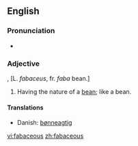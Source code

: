 ==English==

===Pronunciation===
* {{rhymes|eɪʃəs}}

===Adjective===
{{en-adj}}, [L. ''fabaceus'', fr. ''faba'' bean.]

# Having the nature of a [[bean]]; like a bean.
{{rfc|line after inflection - L. fabaceus, ...}}
====Translations====
{{trans-top|having the nature of a bean}}
* Danish: [[bønneagtig]]
{{trans-mid}}
{{trans-bottom}}

[[vi:fabaceous]]
[[zh:fabaceous]]
